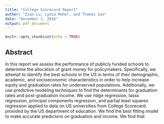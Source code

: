 ```yaml
---
title: "College Scorecard Report"
author: "Ziao Lu, Lydia Maher, and Thomas Sun"
date: "December 1, 2016"
output: pdf_document
---
```


```r
knitr::opts_chunk$set(echo = TRUE)
```

## Abstract

In this report we assess the performance of publicly funded schools to determine the allocation of grant money for policymakers. Specifically, we attempt to identify the best schools in the US in terms of their demographic, academic, and socioeconomic characteristics in order to help increase equity and graduation rates for underserved populations. Additionally, we use predictive modeling techniques to find the determinants for graduation rates and post-graduation income.  We use ridge regression, lasso regression, principal components regression, and partial least squares regression applied to data on US universities from College Scorecard provided by the US department of education. We find the best fitting model to make accurate predictons on graduation and income. We find that 
